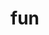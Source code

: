 # fun


<ul className="grid grid-cols-1 md:grid-cols-2 lg:grid-cols-3 xl:grid-cols-4 gap-4 -ml-6">

<ReferenceCard
    title="8ball"
    description="Ask 8 ball a question."
    url="/bot/reference/discord/fun/8ball"
/>
<ReferenceCard
    title="flip"
    description="Flip a coin for your witcher"
    url="/bot/reference/discord/fun/flip"
/>
<ReferenceCard
    title="urban"
    description="Searches on the Urban Dictionary."
    url="/bot/reference/discord/fun/urban"
/>
</ul>
